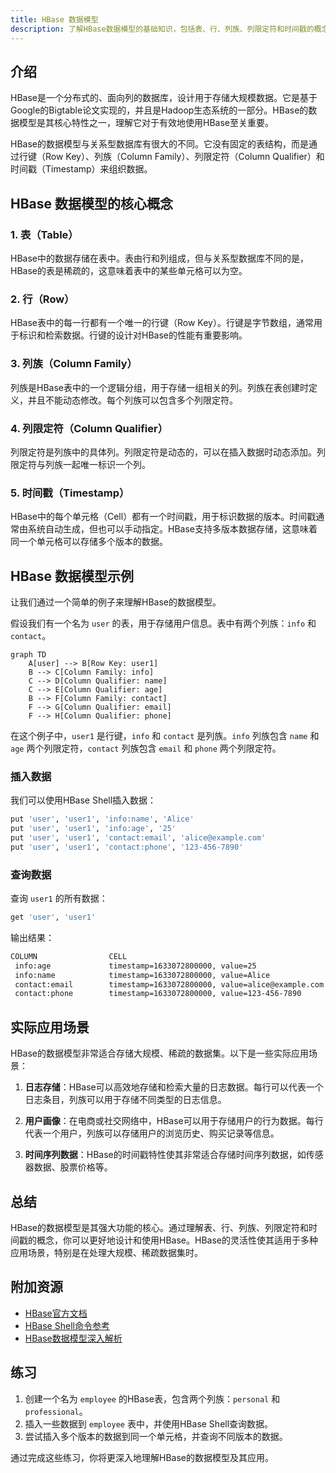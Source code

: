 ```yaml
---
title: HBase 数据模型
description: 了解HBase数据模型的基础知识，包括表、行、列族、列限定符和时间戳的概念。通过实际案例和代码示例，掌握HBase数据模型的核心思想。
---
```


## 介绍

HBase是一个分布式的、面向列的数据库，设计用于存储大规模数据。它是基于Google的Bigtable论文实现的，并且是Hadoop生态系统的一部分。HBase的数据模型是其核心特性之一，理解它对于有效地使用HBase至关重要。

HBase的数据模型与关系型数据库有很大的不同。它没有固定的表结构，而是通过行键（Row Key）、列族（Column Family）、列限定符（Column Qualifier）和时间戳（Timestamp）来组织数据。

## HBase 数据模型的核心概念

### 1. 表（Table）

HBase中的数据存储在表中。表由行和列组成，但与关系型数据库不同的是，HBase的表是稀疏的，这意味着表中的某些单元格可以为空。

### 2. 行（Row）

HBase表中的每一行都有一个唯一的行键（Row Key）。行键是字节数组，通常用于标识和检索数据。行键的设计对HBase的性能有重要影响。

### 3. 列族（Column Family）

列族是HBase表中的一个逻辑分组，用于存储一组相关的列。列族在表创建时定义，并且不能动态修改。每个列族可以包含多个列限定符。

### 4. 列限定符（Column Qualifier）

列限定符是列族中的具体列。列限定符是动态的，可以在插入数据时动态添加。列限定符与列族一起唯一标识一个列。

### 5. 时间戳（Timestamp）

HBase中的每个单元格（Cell）都有一个时间戳，用于标识数据的版本。时间戳通常由系统自动生成，但也可以手动指定。HBase支持多版本数据存储，这意味着同一个单元格可以存储多个版本的数据。

## HBase 数据模型示例

让我们通过一个简单的例子来理解HBase的数据模型。

假设我们有一个名为 `user` 的表，用于存储用户信息。表中有两个列族：`info` 和 `contact`。

```mermaid
graph TD
    A[user] --> B[Row Key: user1]
    B --> C[Column Family: info]
    C --> D[Column Qualifier: name]
    C --> E[Column Qualifier: age]
    B --> F[Column Family: contact]
    F --> G[Column Qualifier: email]
    F --> H[Column Qualifier: phone]
```

在这个例子中，`user1` 是行键，`info` 和 `contact` 是列族。`info` 列族包含 `name` 和 `age` 两个列限定符，`contact` 列族包含 `email` 和 `phone` 两个列限定符。

### 插入数据

我们可以使用HBase Shell插入数据：

```bash
put 'user', 'user1', 'info:name', 'Alice'
put 'user', 'user1', 'info:age', '25'
put 'user', 'user1', 'contact:email', 'alice@example.com'
put 'user', 'user1', 'contact:phone', '123-456-7890'
```

### 查询数据

查询 `user1` 的所有数据：

```bash
get 'user', 'user1'
```

输出结果：

```bash
COLUMN                CELL
 info:age             timestamp=1633072800000, value=25
 info:name            timestamp=1633072800000, value=Alice
 contact:email        timestamp=1633072800000, value=alice@example.com
 contact:phone        timestamp=1633072800000, value=123-456-7890
```

## 实际应用场景

HBase的数据模型非常适合存储大规模、稀疏的数据集。以下是一些实际应用场景：

1. **日志存储**：HBase可以高效地存储和检索大量的日志数据。每行可以代表一个日志条目，列族可以用于存储不同类型的日志信息。

2. **用户画像**：在电商或社交网络中，HBase可以用于存储用户的行为数据。每行代表一个用户，列族可以存储用户的浏览历史、购买记录等信息。

3. **时间序列数据**：HBase的时间戳特性使其非常适合存储时间序列数据，如传感器数据、股票价格等。

## 总结

HBase的数据模型是其强大功能的核心。通过理解表、行、列族、列限定符和时间戳的概念，你可以更好地设计和使用HBase。HBase的灵活性使其适用于多种应用场景，特别是在处理大规模、稀疏数据集时。

## 附加资源

- [HBase官方文档](https://hbase.apache.org/book.html)
- [HBase Shell命令参考](https://hbase.apache.org/book.html#shell)
- [HBase数据模型深入解析](https://hbase.apache.org/book.html#datamodel)

## 练习

1. 创建一个名为 `employee` 的HBase表，包含两个列族：`personal` 和 `professional`。
2. 插入一些数据到 `employee` 表中，并使用HBase Shell查询数据。
3. 尝试插入多个版本的数据到同一个单元格，并查询不同版本的数据。

通过完成这些练习，你将更深入地理解HBase的数据模型及其应用。